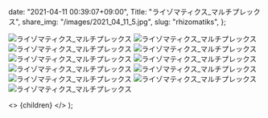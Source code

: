 
  date: "2021-04-11 00:39:07+09:00",
  Title: "ライゾマティクス_マルチプレックス",
  share_img: "/images/2021_04_11_5.jpg",
  slug: "rhizomatiks",
};

![ライゾマティクス_マルチプレックス](/images/2021_04_11_1.jpg)
![ライゾマティクス_マルチプレックス](/images/2021_04_11_2.jpg)
![ライゾマティクス_マルチプレックス](/images/2021_04_11_3.jpg)
![ライゾマティクス_マルチプレックス](/images/2021_04_11_4.jpg)
![ライゾマティクス_マルチプレックス](/images/2021_04_11_5.jpg)
![ライゾマティクス_マルチプレックス](/images/2021_04_11_6.jpg)
![ライゾマティクス_マルチプレックス](/images/2021_04_11_7.jpg)
![ライゾマティクス_マルチプレックス](/images/2021_04_11_8.jpg)
![ライゾマティクス_マルチプレックス](/images/2021_04_11_9.jpg)
![ライゾマティクス_マルチプレックス](/images/2021_04_11_10.jpg)
![ライゾマティクス_マルチプレックス](/images/2021_04_11_11.jpg)

  <>
    <Head>
      <title>{meta.Title} | 異郷好実</title>
    </Head>
    <PostLayout meta={meta}>{children}</PostLayout>
  </>
);
